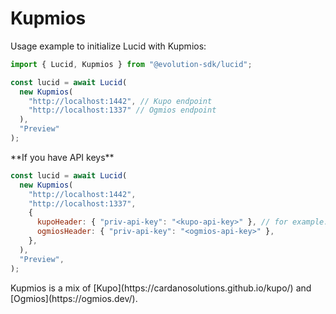 
# Kupmios

Usage example to initialize Lucid with Kupmios:

```js showLineNumbers /Kupmios/
import { Lucid, Kupmios } from "@evolution-sdk/lucid";

const lucid = await Lucid(
  new Kupmios(
    "http://localhost:1442", // Kupo endpoint
    "http://localhost:1337" // Ogmios endpoint
  ),
  "Preview"
);
```

<Callout type="info">
  **If you have API keys**
  
  ```js showLineNumbers {5-8}
  const lucid = await Lucid(
    new Kupmios(
      "http://localhost:1442",
      "http://localhost:1337",
      {
        kupoHeader: { "priv-api-key": "<kupo-api-key>" }, // for example: "dmtr-api-key": "<kupo-api-key>"
        ogmiosHeader: { "priv-api-key": "<ogmios-api-key>" },
      },
    ),
    "Preview",
  );
  ```
</Callout>

<Callout type="info">
  Kupmios is a mix of [Kupo](https://cardanosolutions.github.io/kupo/) and
  [Ogmios](https://ogmios.dev/).
</Callout>
